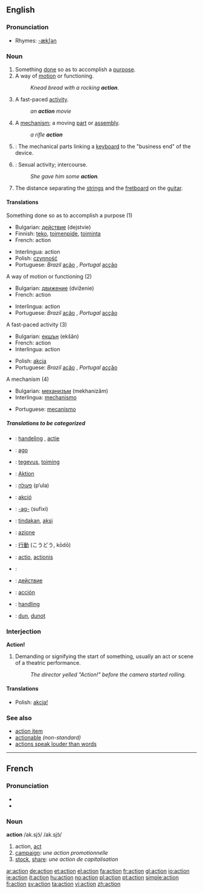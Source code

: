 ==English==

===Pronunciation===
*Rhymes: [[Rhymes:English:-ækʃən|-ækʃən]]

===Noun===
{{en-noun}} 

# Something [[done]] so as to accomplish a [[purpose]].
# A way of [[motion]] or functioning.
#: ''Knead bread with a rocking '''action'''.''
# A fast-paced [[activity]].
#: ''an '''action''' movie''
# A [[mechanism]]; a moving [[part]] or [[assembly]].
#: ''a rifle '''action'''''
# {{music}}: The mechanical parts linking a [[keyboard]] to the "business end" of the device.
# {{slang}}: Sexual activity; intercourse.
#: ''She gave him some '''action'''.''
# The distance separating the [[strin]]gs and the [[fretboard]] on the [[guitar]].

====Translations====
;Something done so as to accomplish a purpose (1)
{{top}}
*Bulgarian: [[действие]] (dejstvie) {{n}}
*Finnish: [[teko]], [[toimenpide]], [[toiminta]]
*French: action {{f}}
{{mid}}
*Interlingua: action
*Polish: [[czynność]] {{f}}
*Portuguese: ''Brazil'' [[ação]] {{f}}, ''Portugal'' [[acção]] {{f}}
{{bottom}}

;A way of motion or functioning (2)
{{top}}
*Bulgarian: [[движение]] (dviženie) {{n}}
*French: action {{f}}
{{mid}}
*Interlingua: action
*Portuguese: ''Brazil'' [[ação]] {{f}}, ''Portugal'' [[acção]] {{f}}
{{bottom}}

;A fast-paced activity (3)
{{top}}
*Bulgarian: [[екшън]] (ekšǎn) {{m}}
*French: action {{f}}
*Interlingua: action
{{mid}}
*Polish: [[akcja]] {{f}}
*Portuguese: ''Brazil'' [[ação]] {{f}}, ''Portugal'' [[acção]] {{f}}
{{bottom}}

;A mechanism (4)
{{top}}
*Bulgarian: [[механизъм]] (mekhanizǎm) {{m}}
*Interlingua: [[mechanismo]]
{{mid}}
*Portuguese: [[mecanismo]] {{m}}
{{bottom}}

=====Translations to be categorized=====
{{checktrans}}
{{top}}
*{{ttbc|Dutch}}: [[handeling]] {{f}}, [[actie]] {{f}}
*{{ttbc|Esperanto}}: [[ago]]
*{{ttbc|Estonian}}: [[tegevus]], [[toiming]]
*{{ttbc|German}}: [[Aktion]] {{f}}
*{{ttbc|Hebrew}}: [[פעולה]] (p‘ula) {{f}}
*{{ttbc|Hungarian}}: [[akció]]
*{{ttbc|Ido}}: [[-ag-]] (sufixi)
*{{ttbc|Indonesian}}: [[tindak]]an, [[aksi]]
*{{ttbc|Italian}}: [[azione]] {{f}}
{{mid}}
*{{ttbc|Japanese}}: [[行動]] (こうどう, kōdō)
*{{ttbc|Latin}}: [[actio]], [[actionis]]
*{{ttbc|Polish}}: 
*{{ttbc|Russian}}: [[действие]] {{n}}
*{{ttbc|Spanish}}: [[acción]] {{f}}
*{{ttbc|Swedish}}: [[handling]] {{f}}
*{{ttbc|Volapük}}: [[dun]], [[dunot]]
{{bottom}}

===Interjection===
'''Action!'''
# Demanding or signifying the start of something, usually an act or scene of a theatric performance.
#: ''The director yelled "Action!" before the camera started rolling.''

====Translations====
*Polish: [[akcja!]]

===See also===
*[[action item]]
*[[actionable]] ''(non-standard)''
*[[actions speak louder than words]]

----

==French==

===Pronunciation===
*{{IPA|/ak.sjɔ̃/}}
*{{SAMPA|/ak.sjO~/}}

===Noun===
'''action''' /ak.sjɔ̃/ /ak.sjɔ̃/ {{f}}
# action, [[act]]
# [[campaign]]: ''une action promotionnelle''
# [[stock]], [[share]]: ''une action de capitalisation''

[[ar:action]]
[[de:action]]
[[et:action]]
[[el:action]]
[[fa:action]]
[[fr:action]]
[[gl:action]]
[[io:action]]
[[ie:action]]
[[it:action]]
[[hu:action]]
[[no:action]]
[[pl:action]]
[[pt:action]]
[[simple:action]]
[[fi:action]]
[[sv:action]]
[[ta:action]]
[[vi:action]]
[[zh:action]]